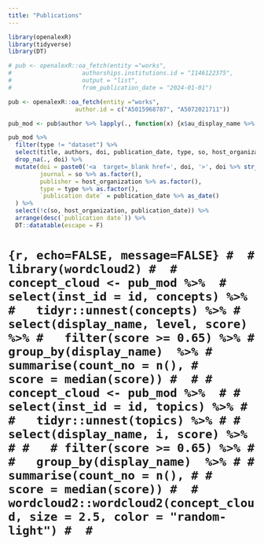 ```yaml
---
title: "Publications"
---
```


<!-- # ```{r, echo=FALSE, message=FALSE} -->
<!-- #  -->
<!-- # library(bib2df) -->
<!-- # library(tidyverse) -->
<!-- # library(DT) -->
<!-- #  -->
<!-- # bib_dat <- bib2df("BIOgenies.bib", separate_names = TRUE) -->
<!-- #  -->
<!-- # test1 <- bib_dat %>%  -->
<!-- #   select(BIBTEXKEY, AUTHOR, JOURNAL, TITLE, YEAR, DOI, PUBLISHER) -->
<!-- #    -->
<!-- # authors <- lapply(test1$AUTHOR, function(x){ -->
<!-- #   x$full_name %>% str_flatten(collapse = ", ") %>% rbind() -->
<!-- # }) %>%   -->
<!-- #   tibble(authors = .)  -->
<!-- #  -->
<!-- # new_df <- cbind(authors, test1) -->
<!-- #  -->
<!-- #  -->
<!-- # new_df$authors <- new_df$authors %>%  -->
<!-- #   str_remove_all(., "[{}]") -->
<!-- #  -->
<!-- # new_df$TITLE <- new_df$TITLE %>%  -->
<!-- #   str_remove_all(., "[{}]") -->
<!-- #  -->
<!-- # new_df %>%  -->
<!-- #   mutate(journal = if_else(is.na(JOURNAL), PUBLISHER, JOURNAL), -->
<!-- #          title = TITLE, -->
<!-- #          doi = DOI, -->
<!-- #          year = YEAR) %>%  -->
<!-- #   arrange(desc(year)) %>%  -->
<!-- #   select(title, authors, doi, year, journal) %>%  -->
<!-- #   datatable() -->
<!-- #  -->
<!-- # ``` -->



```r

library(openalexR)
library(tidyverse)
library(DT)

# pub <- openalexR::oa_fetch(entity ="works",
#                    authorships.institutions.id = "I146122375",
#                    output = "list",
#                    from_publication_date = "2024-01-01")

pub <- openalexR::oa_fetch(entity ="works",
                   author.id = c("A5015968787", "A5072021711"))

pub_mod <- pub$author %>% lapply(., function(x) {x$au_display_name %>% str_flatten(., collapse = ", ")}) %>% unlist() %>% tibble(authors = .) %>% cbind(pub, .)

pub_mod %>% 
  filter(type != "dataset") %>% 
  select(title, authors, doi, publication_date, type, so, host_organization) %>% 
  drop_na(., doi) %>%
  mutate(doi = paste0('<a  target=_blank href=', doi, '>', doi %>% str_remove(., "https://doi.org/"),'</a>'),
         journal = so %>% as.factor(),
         publisher = host_organization %>% as.factor(),
         type = type %>% as.factor(),
         `publication date` = publication_date %>% as_date()
  ) %>% 
  select(!c(so, host_organization, publication_date)) %>% 
  arrange(desc(`publication date`)) %>%
  DT::datatable(escape = F)

```


# ```{r, echo=FALSE, message=FALSE}
# 
# library(wordcloud2)
# 
# concept_cloud <- pub_mod %>% 
#   select(inst_id = id, concepts) %>%
#   tidyr::unnest(concepts) %>%
#   select(display_name, level, score) %>%
#   filter(score >= 0.65) %>%
#   group_by(display_name)  %>%
#   summarise(count_no = n(),
#             score = median(score))
# 
# # concept_cloud <- pub_mod %>% 
# #   select(inst_id = id, topics) %>%
# #   tidyr::unnest(topics) %>%
# #   select(display_name, i, score) %>%
# #   # filter(score >= 0.65) %>%
# #   group_by(display_name)  %>%
# #   summarise(count_no = n(),
# #             score = median(score))
# 
# wordcloud2::wordcloud2(concept_cloud, size = 2.5, color = "random-light")
# 
# ```
